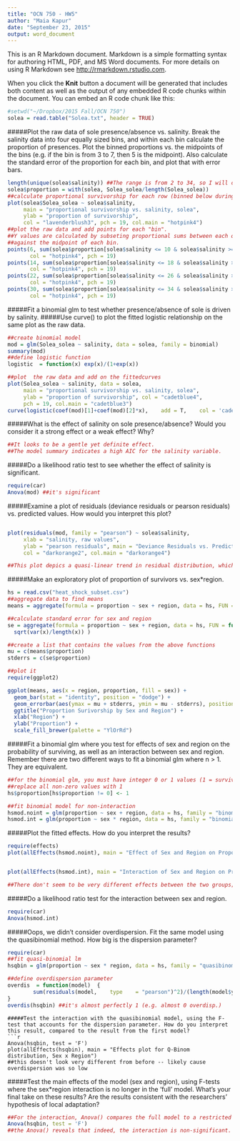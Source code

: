 ```yaml
---
title: "OCN 750 - HW5"
author: "Maia Kapur"
date: "September 23, 2015"
output: word_document
---
```


This is an R Markdown document. Markdown is a simple formatting syntax for authoring HTML, PDF, and MS Word documents. For more details on using R Markdown see <http://rmarkdown.rstudio.com>.

When you click the **Knit** button a document will be generated that includes both content as well as the output of any embedded R code chunks within the document. You can embed an R code chunk like this:

```r
#setwd("~/Dropbox/2015 Fall/OCN 750")
solea = read.table("Solea.txt", header = TRUE)
```
#####Plot the raw data of sole presence/absence vs. salinity. Break the salinity data into four equally sized bins, and within each bin calculate the proportion of presences. Plot the binned proportions vs. the midpoints of the bins (e.g. if the bin is from 3 to 7, then 5 is the midpoint). Also calculate the standard error of the proportion for each bin, and plot that with error bars. 
```r
length(unique(solea$salinity)) ##The range is from 2 to 34, so I will do four bins with width 8.
solea$proportion = with(solea, Solea_solea/length(Solea_solea)) 
##calculate proportional survivorship for each row (binned below during creation of plot)
plot(solea$Solea_solea ~ solea$salinity, 
     main = "proportional survivorship vs. salinity, solea",  
     ylab = "proportion of survivorship", 
     col = "lavenderblush3", pch = 19, col.main = "hotpink4") 
##plot the raw data and add points for each "bin". 
##Y values are calculated by subseting proportional sums between each quartile
##against the midpoint of each bin.
points(6, sum(solea$proportion[solea$salinity <= 10 & solea$salinity >= 2]), 
       col = "hotpink4", pch = 19)
points(14, sum(solea$proportion[solea$salinity <= 18 & solea$salinity >= 10]), 
       col = "hotpink4", pch = 19)      
points(22, sum(solea$proportion[solea$salinity <= 26 & solea$salinity >= 18]), 
       col = "hotpink4", pch = 19)
points(30, sum(solea$proportion[solea$salinity <= 34 & solea$salinity >= 26]), 
       col = "hotpink4", pch = 19)
```
#####Fit a binomial glm to test whether presence/absence of sole is driven by salinity.
#####Use curve() to plot the fitted logistic relationship on the same plot as the raw data.
```r
##create binomial model
mod = glm(Solea_solea ~ salinity, data = solea, family = binomial)
summary(mod)
##define logistic function
logistic  = function(x)	exp(x)/(1+exp(x))

##plot	the	raw data and add on the fittedcurves
plot(Solea_solea ~ salinity, data = solea, 
     main = "proportional survivorship vs. salinity, solea",  
     ylab = "proportion of survivorship", col = "cadetblue4", 
     pch = 19, col.main = "cadetblue3")
curve(logistic(coef(mod)[1]+coef(mod)[2]*x),	add	= T,	col	= 'cadetblue3',	lwd	= 3)
```
#####What is the effect of salinity on sole presence/absence? Would you consider it a strong effect or a weak effect? Why?
```r
##It looks to be a gentle yet definite effect. 
##The model summary indicates a high AIC for the salinity variable.
```
#####Do a likelihood ratio test to see whether the effect of salinity is significant.
```r
require(car)
Anova(mod) ##it's significant
```

#####Examine a plot of residuals (deviance residuals or pearson residuals) vs. predicted values. How would you interpret this plot?
```r

```

```r

plot(residuals(mod, family = "pearson") ~ solea$salinity, 
     xlab = "salinity, raw values", 
     ylab = "pearson residuals", main = "Deviance Residuals vs. Predicted Values", 
     col = "darkorange2", col.main = "darkorange4")

##This plot depics a quasi-linear trend in residual distribution, which is expected for log predictors.
```

#####Make an exploratory plot of proportion of survivors vs. sex*region.


```r
hs = read.csv("heat_shock_subset.csv")
##aggregate data to find means
means = aggregate(formula = proportion ~ sex + region, data = hs, FUN = mean)

##calculate standard error for sex and region
se = aggregate(formula = proportion ~ sex + region, data = hs, FUN = function(x)
  sqrt(var(x)/length(x)) )

##create a list that contains the values from the above functions
mu = c(means$proportion)
stderrs = c(se$proportion)

##plot it
require(ggplot2)

ggplot(means, aes(x = region, proportion, fill = sex)) +
  geom_bar(stat = "identity", position = "dodge") +
  geom_errorbar(aes(ymax = mu + stderrs, ymin = mu - stderrs), position = "dodge") +
  ggtitle("Proportion Surivorship by Sex and Region") +
  xlab("Region") +
  ylab("Proportion") +
  scale_fill_brewer(palette = "YlOrRd")
```

#####Fit a binomial glm where you test for effects of sex and region on the probability of surviving, as well as an interaction between sex and region. Remember there are two different ways to fit a binomial glm where n > 1. They are equivalent.

```r

##for the binomial glm, you must have integer 0 or 1 values (1 = survived)
##replace all non-zero values with 1
hs$proportion[hs$proportion != 0] <- 1

##fit binomial model for non-interaction
hsmod.noint = glm(proportion ~ sex + region, data = hs, family = "binomial")
hsmod.int = glm(proportion ~ sex * region, data = hs, family = "binomial")
```

#####Plot the fitted effects. How do you interpret the results?

```r

require(effects)
plot(allEffects(hsmod.noint), main = "Effect of Sex and Region on Proportion Survivorship")


plot(allEffects(hsmod.int), main = "Interaction of Sex and Region on Proportion Survivorship")

##There don't seem to be very different effects between the two groups; both have a lower prop. of male survivorship than female, and the SE overlaps both ranges.

```
#####Do a likelihood ratio test for the interaction between sex and region.
```r
require(car)
Anova(hsmod.int)
```
#####Oops, we didn't consider overdispersion. Fit the same model using the quasibinomial method. How big is the dispersion parameter?
```r
require(car)
##fit quasi-binomial lm
hsqbin = glm(proportion ~ sex * region, data = hs, family = "quasibinomial")

##define overdispersion parameter
overdis  = function(model)	{
		sum(residuals(model,	type	= "pearson")^2)/(length(model$y) - length(model$coefficients))
}
overdis(hsqbin) ##it's almost perfectly 1 (e.g. almost 0 overdisp.)
```
```
#####Test the interaction with the quasibinomial model, using the F-test that accounts for the dispersion parameter. How do you interpret this result, compared to the result from the first model?
```r
Anova(hsqbin, test = 'F')
plot(allEffects(hsqbin), main = "Effects plot for Q-Binom distribution, Sex x Region")
##this doesn't look very different from before -- likely cause overdispersion was so low
```

#####Test the main effects of the model (sex and region), using F-tests where the sex*region interaction is no longer in the 'full' model. What's your final take on these results? Are the results consistent with the researchers' hypothesis of local adaptation?

```r
##For the interaction, Anova() compares the full model to a restricted model that has the interaction removed, and computes the likelihood ratio test. For the main effects (e.g. ‘logPar’), it first removes the interaction, and then compares the ‘full’ model with logPar to a restricted model that removes logPar. In other words, Anova() uses the model you give it to test the interaction, and it test the main effects assuming the interaction does not exist.
Anova(hsqbin, test = 'F') 
##the Anova() reveals that indeed, the interaction is non-significant. Sex is the most significant driver of survivorship, with region contributing to a lesser extent. So, it's consistent insofar as region having a mild effect on surivorship, but across regions sex prevails.
```

